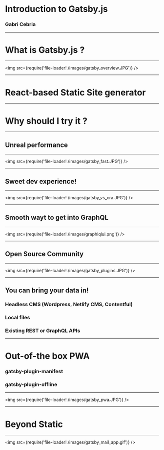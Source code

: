 
# Introduction to Gatsby.js

### Gabri Cebria

---

# What is Gatsby.js ? 

---

<img
  src={require('file-loader!./images/gatsby_overview.JPG')}
/>

---

# React-based Static Site generator

---

# Why should I try it ?

---

## Unreal performance

---

<img
  src={require('file-loader!./images/gatsby_fast.JPG')}
/>

---


## Sweet dev experience!

---

<img
  src={require('file-loader!./images/gatsby_vs_cra.JPG')}
/>

---

##  Smooth wayt to get into GraphQL 

---

<img
  src={require('file-loader!./images/graphiqlui.png')}
/>

---


##  Open Source Community 



--- 

<img
  src={require('file-loader!./images/gatsby_plugins.JPG')}
/>

---

<Invert>

## You can bring your data in!

<Appear>
<h3> Headless CMS (Wordpress, Netlify CMS, Contentful) </h3>
<h3> Local files </h3>
<h3> Existing REST or GraphQL APIs</h3>
</Appear>

</Invert>

---

# Out-of-the box PWA
<Appear>
<h3> gatsby-plugin-manifest </h3>
<h3> gatsby-plugin-offline </h3>
</Appear>

---

<img
  src={require('file-loader!./images/gatsby_pwa.JPG')}
/>

---

<Invert>

# Beyond Static 
</Invert>

---

<img
  src={require('file-loader!./images/gatsby_mail_app.gif')}
/>

